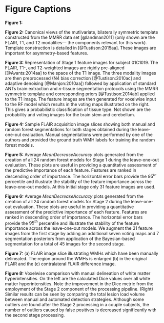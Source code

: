 
# Figure Captions

__Figure 1:__ \textcolor{blue}{Workflow illustration for the proposed pipeline.  Processing of the multi-modal
input MRI for a single subject, using the multi-modal symmetric template, results in
the generation of the feature images.  These feature images are used as input to the
Stage 1 RF model producing the initial RF probability map estimates.  The Stage 1
voting maps, the original feature images, and the Stage 2 RF model result in the
final voting maps which includes the WMH probability estimate.  Note that the RF models
are constructed once from a set of training data which are processed using the
same feature-construction pipeline as the single-subject input MRI.}

__Figure 2:__  Canonical views of the mutlivariate, bilaterally symmetric template constructed
from the MMRR data set [@landman2011] (only shown are the FLAIR, T1, and T2 modalities---
the components relevant for this work).  Template construction is detailed in
[@Tustison:2015aa].  These images are important for asymmetry-based
features.


__Figure 3:__  Representation of Stage 1 feature images for subject 01C1019.  The
FLAIR, T1-, and T2-weighted images are rigidly pre-aligned
[@Avants:2014aa] to the space of the T1 image.  The three modality images are then preprocessed
(N4 bias correction [@Tustison:2010ac] and adaptive denoising [@Manjon:2010aa]) followed by
application of standard ANTs brain extraction and $n$-tissue segmentation protocols using
the MMRR symmetric template and corresponding priors [@Tustison:2014ab] applied to the T1 image.
The feature images are then generated for voxelwise input to the RF model which results in
the voting maps illustrated on the right.  This gives a probabilistic classification of
tissue type.  Not shown are the probability and voting images for the brain stem and
cerebellum.

__Figure 4:__  Sample FLAIR acquisition image slices showing both manual and random forest
segmentations for both stages obtained during the leave-one-out evaluation.  Manual
segmentations were performed by one of the authors and provided the ground
truth WMH labels for training the random forest models.

__Figure 5:__ Average _MeanDecreaseAccuracy_ plots generated from the creation of all 24 random
forest models for Stage 1 during the leave-one-out evaluation.  These plots
are useful in providing a quantitative assessment of the predictive importance of each feature.
Features are ranked in descending order of importance.
The horizontal error bars provide the $95^{th}$ percentile
and illustrate the
stability of the feature importance across the leave-one-out models.
At this initial stage only 31 feature images are used.

__Figure 6:__  Average _MeanDecreaseAccuracy_ plots generated from the creation of all 24 random
forest models for Stage 2 during the leave-one-out evaluation.  These plots
are useful in providing a quantitative assessment of the predictive importance of each feature.
Features are ranked in descending order of importance.
The horizontal error bars provide the $95^{th}$ percentile
 and illustrate the
stability of the feature importance across the leave-one-out models.
We augment the 31 feature images from the first stage by adding an additional
seven voting maps and 7 segmentation posteriors from application of the Bayesian-based
segmentation for a total of 45 images for the second stage.

__Figure 7:__ (a) FLAIR image slice illustrating WMHs which have been manually delineated.
The region around the WMHs is enlarged (b) in the original FLAIR and the
(c) contralateral FLAIR difference image.

__Figure 8:__ Voxelwise comparison with manual delineation of white matter hyperintensities.
On the left are the
calculated Dice values over all white matter hyperintensities.  Note the improvement
in the Dice metric from the employment of the Stage 2 component of the processing pipeline.
(Right) Similar results can be seen by comparing the total lesion load volume between manual
and automated detection strategies.  Although some outliers are found after the Stage 2
processing in a couple subjects, the number of outliers caused by false positives is
decreased significantly with the second stage processing.

\clearpage

